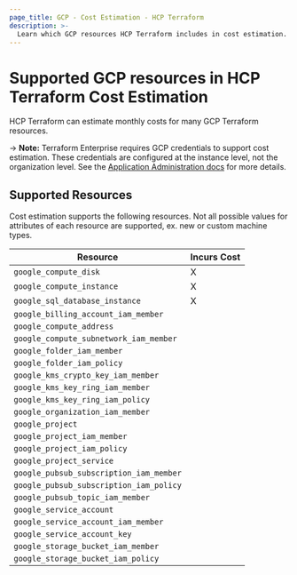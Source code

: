 ```yaml
---
page_title: GCP - Cost Estimation - HCP Terraform
description: >-
  Learn which GCP resources HCP Terraform includes in cost estimation.
---
```


# Supported GCP resources in HCP Terraform Cost Estimation

HCP Terraform can estimate monthly costs for many GCP Terraform resources.

-> **Note:** Terraform Enterprise requires GCP credentials to support cost estimation. These credentials are configured at the instance level, not the organization level. See the [Application Administration docs](/terraform/enterprise/admin/application/integration) for more details.

## Supported Resources

Cost estimation supports the following resources. Not all possible values for attributes of each resource are supported, ex. new or custom machine types.

| Resource | Incurs Cost |
| ----------- | ----------- |
| `google_compute_disk` | X |
| `google_compute_instance` | X |
| `google_sql_database_instance` | X |
| `google_billing_account_iam_member` | |
| `google_compute_address` | |
| `google_compute_subnetwork_iam_member` | |
| `google_folder_iam_member` | |
| `google_folder_iam_policy` | |
| `google_kms_crypto_key_iam_member` | |
| `google_kms_key_ring_iam_member` | |
| `google_kms_key_ring_iam_policy` | |
| `google_organization_iam_member` | |
| `google_project` | |
| `google_project_iam_member` | |
| `google_project_iam_policy` | |
| `google_project_service` | |
| `google_pubsub_subscription_iam_member` | |
| `google_pubsub_subscription_iam_policy` | |
| `google_pubsub_topic_iam_member` | |
| `google_service_account` | |
| `google_service_account_iam_member` | |
| `google_service_account_key` | |
| `google_storage_bucket_iam_member` | |
| `google_storage_bucket_iam_policy` | |
